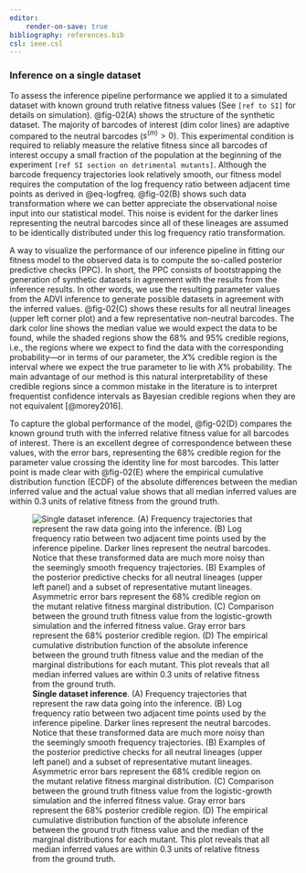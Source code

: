 ```yaml
---
editor:
    render-on-save: true
bibliography: references.bib
csl: ieee.csl
---
```


### Inference on a single dataset

To assess the inference pipeline performance we applied it to a simulated
dataset with known ground truth relative fitness values (See `[ref to SI]` for
details on simulation). @fig-02(A) shows the structure of the synthetic dataset.
The majority of barcodes of interest (dim color lines) are adaptive compared to
the neutral barcodes ($s^{(m)} > 0$). This experimental condition is required to
reliably measure the relative fitness since all barcodes of interest occupy a
small fraction of the population at the beginning of the experiment `[ref SI
section on detrimental mutants]`. Although the barcode frequency trajectories
look relatively smooth, our fitness model requires the computation of the log
frequency ratio between adjacent time points as derived in @eq-logfreq.
@fig-02(B) shows such data transformation where we can better appreciate the
observational noise input into our statistical model. This noise is
evident for the darker lines representing the neutral barcodes since
all of these lineages are assumed to be identically distributed under this log
frequency ratio transformation.

A way to visualize the performance of our inference pipeline in fitting our
fitness model to the observed data is to compute the so-called posterior
predictive checks (PPC). In short, the PPC consists of bootstrapping the
generation of synthetic datasets in agreement with the results from the
inference results. In other words, we use the resulting parameter values from
the ADVI inference to generate possible datasets in agreement with the inferred
values. @fig-02(C) shows these results for all neutral lineages (upper left
corner plot) and a few representative non-neutral barcodes. The dark color line
shows the median value we would expect the data to be found, while the shaded
regions show the 68\% and 95\% credible regions, i.e., the regions where we
expect to find the data with the corresponding probability---or in terms of our
parameter, the $X\%$ credible region is the interval where we expect the true
parameter to lie with $X\%$ probability. The main advantage of our method is
this natural interpretability of these credible regions since a common mistake
in the literature is to interpret frequentist confidence intervals as Bayesian
credible regions when they are not equivalent [@morey2016].

To capture the global performance of the model, @fig-02(D) compares the known
ground truth with the inferred relative fitness value for all barcodes of
interest. There is an excellent degree of correspondence between these values,
with the error bars, representing the 68\% credible region for the parameter
value crossing the identity line for most barcodes. This latter point is made
clear with @fig-02(E) where the empirical cumulative distribution function
(ECDF) of the absolute differences between the median inferred value and the
actual value shows that all median inferred values are within 0.3 units of
relative fitness from the ground truth.


![**Single dataset inference**. (A) Frequency trajectories that represent the
raw data going into the inference. (B) Log frequency ratio between two adjacent
time points used by the inference pipeline. Darker lines represent the neutral
barcodes. Notice that these transformed data are much more noisy than the
seemingly smooth frequency trajectories. (B) Examples of the posterior
predictive checks for all neutral lineages (upper left panel) and a subset of
representative mutant lineages. Asymmetric error bars represent the 68\%
credible region on the mutant relative fitness marginal distribution. (C)
Comparison between the ground truth fitness value from the logistic-growth
simulation and the inferred fitness value. Gray error bars represent the 68\%
posterior credible region. (D) The empirical cumulative distribution function of
the absolute inference between the ground truth fitness value and the median of
the marginal distributions for each mutant. This plot reveals that all median
inferred values are within 0.3 units of relative fitness from the ground
truth.](./figs/fig02){#fig-02}